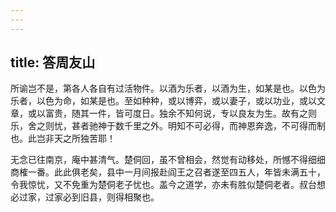 ```yaml
---
---
---
```

title: 答周友山
---

所谕岂不是，第各人各自有过活物件。以酒为乐者，以酒为生，如某是也。以色为乐者，以色为命，如某是也。至如种种，或以博弈，或以妻子，或以功业，或以文章，或以富贵，随其一件，皆可度日。独余不知何说，专以良友为生。故有之则乐，舍之则忧，甚者驰神于数千里之外。明知不可必得，而神恩奔逸，不可得而制也。此岂非天之所独苦耶！

无念已往南京，庵中甚清气。楚侗回，虽不曾相会，然觉有动移处，所憾不得细细商榷一番。此此俱老矣，县中一月间报赴阎王之召者遂至四五人，年皆未满五十，令我惊忧，又不免重为楚侗老子忧也。盖今之道学，亦未有胜似楚侗老者。叔台想必过家，过家必到旧县，则得相聚也。